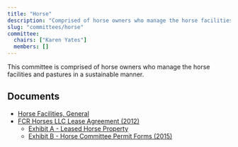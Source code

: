 ```yaml
---
title: "Horse"
description: "Comprised of horse owners who manage the horse facilities and pastures in a sustainable manner."
slug: "committees/horse"
committee:
  chairs: ["Karen Yates"]
  members: []
---
```



<CommitteeMembers frontmatter={frontmatter} />

This committee is comprised of horse owners who manage the horse facilities and pastures in a sustainable manner.

## Documents

- [Horse Facilities, General](/uploads/2016/03/Horse-Facilities.pdf)
- [FCR Horses LLC Lease Agreement (2012)](/uploads/2016/03/FCR-Horses-LLC-Lease-Agreement-2012.pdf)
    - [Exhibit A - Leased Horse Property](/uploads/2022/02/Exhibit-A-Leased-Horse-Property.pdf)
    - [Exhibit B - Horse Committee Permit Forms (2015)](/uploads/2022/02/FCRHLLC-Permit-Forms-2015.pdf)


<FileHistory file="src/content/docs/committees/horse.mdx" />
